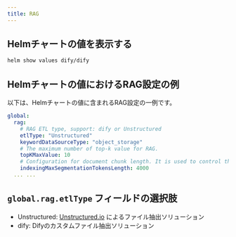 ```yaml
---
title: RAG
---
```


## Helmチャートの値を表示する
````bash
helm show values dify/dify
````

## Helmチャートの値におけるRAG設定の例
以下は、Helmチャートの値に含まれるRAG設定の一例です。

```yaml
global:
  rag:
    # RAG ETL type, support: dify or Unstructured
    etlType: "Unstructured"
    keywordDataSourceType: "object_storage"
    # The maximum number of top-k value for RAG.
    topKMaxValue: 10
    # Configuration for document chunk length. It is used to control the size of text segments when processing long documents.
    indexingMaxSegmentationTokensLength: 4000
  ... ...
```

## `global.rag.etlType` フィールドの選択肢
- Unstructured: [Unstructured.io](https://unstructured.io/) によるファイル抽出ソリューション
- dify: Difyのカスタムファイル抽出ソリューション
